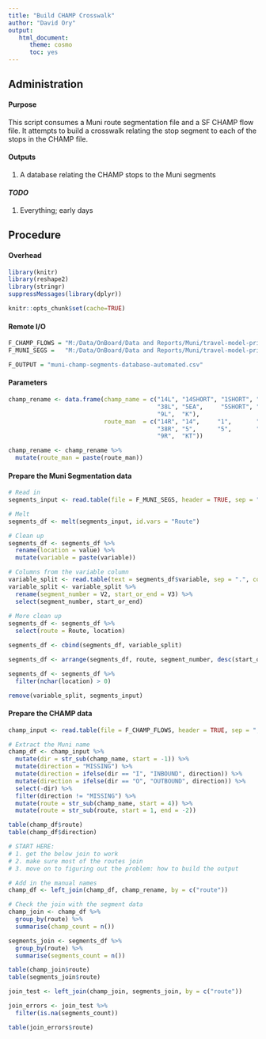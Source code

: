 ```yaml
---
title: "Build CHAMP Crosswalk"
author: "David Ory"
output: 
   html_document:
      theme: cosmo
      toc: yes
---
```


## Administration

#### Purpose
This script consumes a Muni route segmentation file and a SF CHAMP flow file.  It attempts to build a crosswalk relating the stop segment to each of the stops in the CHAMP file.  

#### Outputs
1.  A database relating the CHAMP stops to the Muni segments

#### _TODO_
1. Everything; early days

## Procedure

#### Overhead
```r
library(knitr)
library(reshape2)
library(stringr)
suppressMessages(library(dplyr))
```

```r
knitr::opts_chunk$set(cache=TRUE)
```

#### Remote I/O
```r
F_CHAMP_FLOWS = "M:/Data/OnBoard/Data and Reports/Muni/travel-model-priors/champ-flows/Muni_OD_no_pound.csv"
F_MUNI_SEGS =   "M:/Data/OnBoard/Data and Reports/Muni/travel-model-priors/MuniLineSegmentation_2015-09-29.csv"

F_OUTPUT = "muni-champ-segments-database-automated.csv"

```

#### Parameters
```r
champ_rename <- data.frame(champ_name = c("14L", "14SHORT", "1SHORT", "24EA", "28L", "30SHORT", "38_33RD", "38FTM",
                                          "38L", "5EA",     "5SHORT", "71",   "71L", "80X",     "8X",      "94L",
                                          "9L",  "K"),
                           route_man  = c("14R", "14",     "1",       "24",   "28R", "30",      "38",      "38",
                                          "38R", "5",      "5",       "7",    "7R",  "DUNO",    "8AX",     "DUNO",
                                          "9R",  "KT"))

champ_rename <- champ_rename %>%
  mutate(route_man = paste(route_man))

```


#### Prepare the Muni Segmentation data
```r
# Read in
segments_input <- read.table(file = F_MUNI_SEGS, header = TRUE, sep = ",", stringsAsFactors = FALSE)

# Melt
segments_df <- melt(segments_input, id.vars = "Route")

# Clean up
segments_df <- segments_df %>%
  rename(location = value) %>%
  mutate(variable = paste(variable))

# Columns from the variable column
variable_split <- read.table(text = segments_df$variable, sep = ".", colClasses = "character")
variable_split <- variable_split %>%
  rename(segment_number = V2, start_or_end = V3) %>%
  select(segment_number, start_or_end)
  
# More clean up
segments_df <- segments_df %>%
  select(route = Route, location)

segments_df <- cbind(segments_df, variable_split)

segments_df <- arrange(segments_df, route, segment_number, desc(start_or_end))

segments_df <- segments_df %>%
  filter(nchar(location) > 0)

remove(variable_split, segments_input)

```

#### Prepare the CHAMP data
```r
champ_input <- read.table(file = F_CHAMP_FLOWS, header = TRUE, sep = ",", stringsAsFactors = FALSE)

# Extract the Muni name
champ_df <- champ_input %>%
  mutate(dir = str_sub(champ_name, start = -1)) %>%
  mutate(direction = "MISSING") %>%
  mutate(direction = ifelse(dir == "I", "INBOUND", direction)) %>%
  mutate(direction = ifelse(dir == "O", "OUTBOUND", direction)) %>%
  select(-dir) %>%
  filter(direction != "MISSING") %>%
  mutate(route = str_sub(champ_name, start = 4)) %>%
  mutate(route = str_sub(route, start = 1, end = -2))

table(champ_df$route)
table(champ_df$direction)

# START HERE:
# 1. get the below join to work
# 2. make sure most of the routes join
# 3. move on to figuring out the problem: how to build the output

# Add in the manual names
champ_df <- left_join(champ_df, champ_rename, by = c("route"))

# Check the join with the segment data
champ_join <- champ_df %>%
  group_by(route) %>%
  summarise(champ_count = n())

segments_join <- segments_df %>%
  group_by(route) %>%
  summarise(segments_count = n())

table(champ_join$route)
table(segments_join$route)

join_test <- left_join(champ_join, segments_join, by = c("route"))

join_errors <- join_test %>%
  filter(is.na(segments_count))

table(join_errors$route)





```

